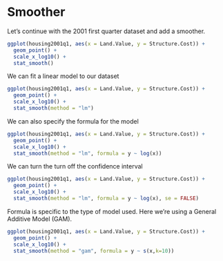 # Smoother

Let's continue with the 2001 first quarter dataset and add a smoother.

```r
ggplot(housing2001q1, aes(x = Land.Value, y = Structure.Cost)) + 
  geom_point() + 
  scale_x_log10() +
  stat_smooth()
```

We can fit a linear model to our dataset

```r
ggplot(housing2001q1, aes(x = Land.Value, y = Structure.Cost)) + 
  geom_point() +
  scale_x_log10() +
  stat_smooth(method = "lm")
```

We can also specify the formula for the model

```r
ggplot(housing2001q1, aes(x = Land.Value, y = Structure.Cost)) + 
  geom_point() +
  scale_x_log10() +
  stat_smooth(method = "lm", formula = y ~ log(x))
```

We can turn the turn off the confidence interval

```r
ggplot(housing2001q1, aes(x = Land.Value, y = Structure.Cost)) + 
  geom_point() +
  scale_x_log10() +
  stat_smooth(method = "lm", formula = y ~ log(x), se = FALSE)
```

Formula is specific to the type of model used. Here we're using a General Additive Model (GAM).

```r
ggplot(housing2001q1, aes(x = Land.Value, y = Structure.Cost)) + 
  geom_point() +
  scale_x_log10() +
  stat_smooth(method = "gam", formula = y ~ s(x,k=10))
```


